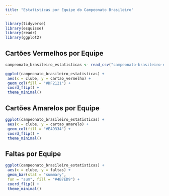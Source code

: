 ```yaml
---
title: "Estatísticas por Equipe do Campeonato Brasileiro"
---
```


```r
library(tidyverse)
library(esquisse)
library(readr)
library(ggplot2)
```

## Cartões Vermelhos por Equipe

```r

campeonato_brasileiro_estatisticas <- read_csv("campeonato-brasileiro-estatisticas-full.csv")

ggplot(campeonato_brasileiro_estatisticas) +
 aes(x = clube, y = cartao_vermelho) +
 geom_col(fill = "#DF2121") +
 coord_flip() +
 theme_minimal()
```

## Cartões Amarelos por Equipe

```r
ggplot(campeonato_brasileiro_estatisticas) +
 aes(x = clube, y = cartao_amarelo) +
 geom_col(fill = "#E4D334") +
 coord_flip() +
 theme_minimal()
```

## Faltas por Equipe

```r
ggplot(campeonato_brasileiro_estatisticas) +
 aes(x = clube, y = faltas) +
 geom_bar(stat = "summary", 
 fun = "sum", fill = "#4B7ED9") +
 coord_flip() +
 theme_minimal()
```
